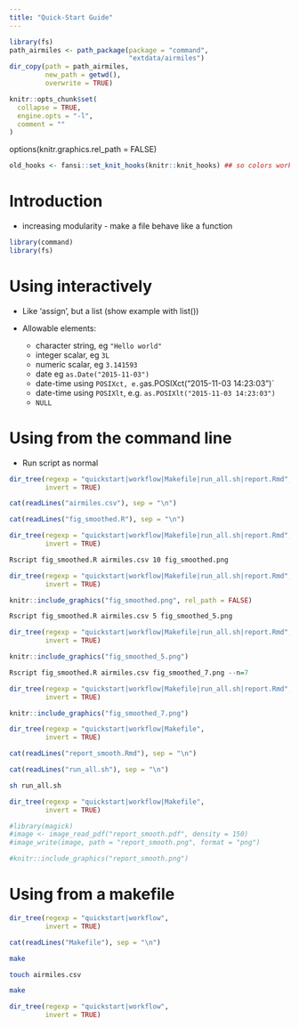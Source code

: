 ```yaml
---
title: "Quick-Start Guide"
---
```


```r
library(fs)
path_airmiles <- path_package(package = "command",
                              "extdata/airmiles")
dir_copy(path = path_airmiles,
         new_path = getwd(),
         overwrite = TRUE)
```

```r
knitr::opts_chunk$set(
  collapse = TRUE,
  engine.opts = "-l",
  comment = ""
)
```

options(knitr.graphics.rel_path = FALSE)

```r
old_hooks <- fansi::set_knit_hooks(knitr::knit_hooks) ## so colors work
```

# Introduction


- increasing modularity - make a file behave like a function


```r
library(command)
library(fs)
```

# Using interactively

- Like 'assign', but a list (show example with list())

- Allowable elements:
    - character string, eg `"Hello world"`
    - integer scalar, eg `3L`
    - numeric scalar, eg `3.141593`
    - date eg `as.Date("2015-11-03")`
    - date-time using `POSIXct, e.g `as.POSIXct("2015-11-03 14:23:03")`
    - date-time using `POSIXlt`, e.g. `as.POSIXlt("2015-11-03 14:23:03")`
    - `NULL`


# Using from the command line

- Run script as normal


```r
dir_tree(regexp = "quickstart|workflow|Makefile|run_all.sh|report.Rmd",
         invert = TRUE)
```

```r
cat(readLines("airmiles.csv"), sep = "\n")
```
```r
cat(readLines("fig_smoothed.R"), sep = "\n")
```


```r
dir_tree(regexp = "quickstart|workflow|Makefile|run_all.sh|report.Rmd",
         invert = TRUE)
```

```bash
Rscript fig_smoothed.R airmiles.csv 10 fig_smoothed.png
```

```r
dir_tree(regexp = "quickstart|workflow|Makefile|run_all.sh|report.Rmd",
         invert = TRUE)
```


```r
knitr::include_graphics("fig_smoothed.png", rel_path = FALSE)
```

```bash
Rscript fig_smoothed.R airmiles.csv 5 fig_smoothed_5.png
```

```r
dir_tree(regexp = "quickstart|workflow|Makefile|run_all.sh|report.Rmd",
         invert = TRUE)
```

```r
knitr::include_graphics("fig_smoothed_5.png")
```

```r
Rscript fig_smoothed.R airmiles.csv fig_smoothed_7.png --n=7
```

```r
dir_tree(regexp = "quickstart|workflow|Makefile|run_all.sh|report.Rmd",
         invert = TRUE)
```

```r
knitr::include_graphics("fig_smoothed_7.png")
```

```r
dir_tree(regexp = "quickstart|workflow|Makefile",
         invert = TRUE)
```

```r
cat(readLines("report_smooth.Rmd"), sep = "\n")
```

```r
cat(readLines("run_all.sh"), sep = "\n")
```

```bash
sh run_all.sh
```

```r
dir_tree(regexp = "quickstart|workflow|Makefile",
         invert = TRUE)
```


```r
#library(magick)
#image <- image_read_pdf("report_smooth.pdf", density = 150)
#image_write(image, path = "report_smooth.png", format = "png")
```



```r
#knitr::include_graphics("report_smooth.png")
```


# Using from a makefile

```r
dir_tree(regexp = "quickstart|workflow",
         invert = TRUE)
```

```r
cat(readLines("Makefile"), sep = "\n")
```


```bash
make
```

```bash
touch airmiles.csv
```

```bash
make
```

```r
dir_tree(regexp = "quickstart|workflow",
         invert = TRUE)
```
